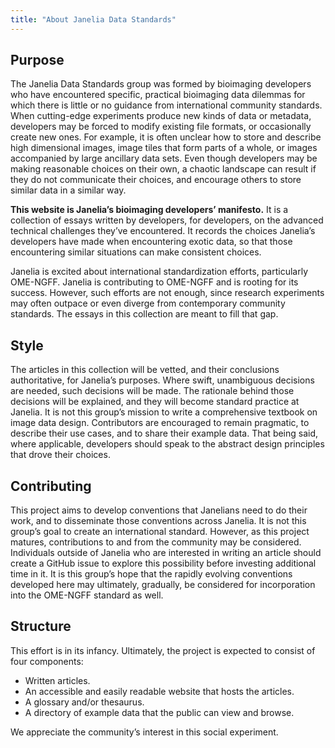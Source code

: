```yaml
---
title: "About Janelia Data Standards"
---
```

## Purpose

The Janelia Data Standards group was formed by bioimaging developers who have encountered specific, practical bioimaging data dilemmas for which there is little or no guidance from international community standards. When cutting-edge experiments produce new kinds of data or metadata, developers may be forced to modify existing file formats, or occasionally create new ones. For example, it is often unclear how to store and describe high dimensional images, image tiles that form parts of a whole, or images accompanied by large ancillary data sets. Even though developers may be making reasonable choices on their own, a chaotic landscape can result if they do not communicate their choices, and encourage others to store similar data in a similar way.

**This website is Janelia’s bioimaging developers’ manifesto.** It is a collection of essays written by developers, for developers, on the advanced technical challenges they’ve encountered. It records the choices Janelia’s developers have made when encountering exotic data, so that those encountering similar situations can make consistent choices.

Janelia is excited about international standardization efforts, particularly OME-NGFF. Janelia is contributing to OME-NGFF and is rooting for its success. However, such efforts are not enough, since research experiments may often outpace or even diverge from contemporary community standards. The essays in this collection are meant to fill that gap.

## Style

The articles in this collection will be vetted, and their conclusions authoritative, for Janelia’s purposes. Where swift, unambiguous decisions are needed, such decisions will be made. The rationale behind those decisions will be explained, and they will become standard practice at Janelia. It is not this group’s mission to write a comprehensive textbook on image data design. Contributors are encouraged to remain pragmatic, to describe their use cases, and to share their example data. That being said, where applicable, developers should speak to the abstract design principles that drove their choices.

## Contributing

This project aims to develop conventions that Janelians need to do their work, and to disseminate those conventions across Janelia. It is not this group’s goal to create an international standard. However, as this project matures, contributions to and from the community may be considered. Individuals outside of Janelia who are interested in writing an article should create a GitHub issue to explore this possibility before investing additional time in it. It is this group’s hope that the rapidly evolving conventions developed here may ultimately, gradually, be considered for incorporation into the OME-NGFF standard as well.

## Structure

This effort is in its infancy. Ultimately, the project is expected to consist of four components:

- Written articles.
- An accessible and easily readable website that hosts the articles.
- A glossary and/or thesaurus.
- A directory of example data that the public can view and browse.

We appreciate the community’s interest in this social experiment.

